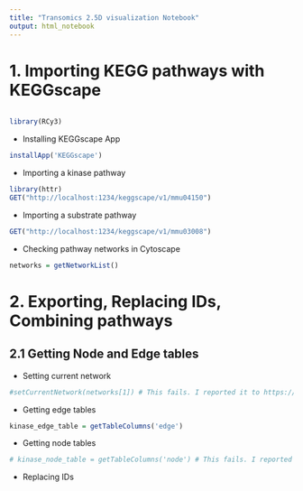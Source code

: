 ```yaml
---
title: "Transomics 2.5D visualization Notebook"
output: html_notebook
---
```


# 1. Importing KEGG pathways with KEGGscape
```r
```


```r
library(RCy3)
```
- Installing KEGGscape App

```r
installApp('KEGGscape')
```

- Importing a kinase pathway

```r
library(httr)
GET("http://localhost:1234/keggscape/v1/mmu04150")
```

- Importing a substrate pathway

```r
GET("http://localhost:1234/keggscape/v1/mmu03008")
```

- Checking pathway networks in Cytoscape

```r
networks = getNetworkList()
```


# 2. Exporting, Replacing IDs, Combining pathways

## 2.1 Getting Node and Edge tables

- Setting current network

```r
#setCurrentNetwork(networks[1]) # This fails. I reported it to https://github.com/cytoscape/RCy3/issues/76
```

- Getting edge tables

```r
kinase_edge_table = getTableColumns('edge')
```

- Getting node tables

```r
# kinase_node_table = getTableColumns('node') # This fails. I reported it to https://github.com/cytoscape/RCy3/issues/77
```

- Replacing IDs
